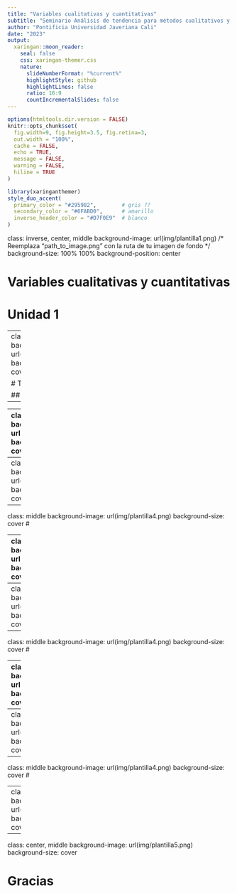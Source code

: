 ```yaml
---
title: "Variables cualitativas y cuantitativas"
subtitle: "Seminario Análisis de tendencia para métodos cualitativos y cuantitativos"  
author: "Pontificia Universidad Javeriana Cali" 
date: "2023"
output:
  xaringan::moon_reader:
    seal: false
    css: xaringan-themer.css
    nature:
      slideNumberFormat: "%current%"
      highlightStyle: github
      highlightLines: false
      ratio: 16:9
      countIncrementalSlides: false
---
```


```r
options(htmltools.dir.version = FALSE)
knitr::opts_chunk$set(
  fig.width=9, fig.height=3.5, fig.retina=3,
  out.width = "100%",
  cache = FALSE,
  echo = TRUE,
  message = FALSE, 
  warning = FALSE,
  hiline = TRUE
)


```


```r
library(xaringanthemer)
style_duo_accent(
  primary_color = "#295982",        # gris ??   
  secondary_color = "#6FABD0",      # amarillo
  inverse_header_color = "#D7F0E9"  # blanco
)
```

class: inverse, center, middle
background-image: url(img/plantilla1.png)  /* Reemplaza "path_to_image.png" con la ruta de tu imagen de fondo */
background-size: 100% 100%
background-position: center


# Variables cualitativas y cuantitativas
# Unidad 1


---
class: middle
background-image: url(img/plantilla4.png)
background-size: cover

# Titulo 1

## Titulo 2
---



---
class: middle
background-image: url(img/plantilla4.png)
background-size: cover
# 


---
class: middle
background-image: url(img/plantilla4.png)
background-size: cover
# 



---
class: middle
background-image: url(img/plantilla4.png)
background-size: cover
# 




---
class: middle
background-image: url(img/plantilla4.png)
background-size: cover
# 




---
class: middle
background-image: url(img/plantilla4.png)
background-size: cover
# 




---
class: middle
background-image: url(img/plantilla4.png)
background-size: cover
# 





---
class: middle
background-image: url(img/plantilla4.png)
background-size: cover
# 




---
class: middle
background-image: url(img/plantilla4.png)
background-size: cover
# 





---
class: middle
background-image: url(img/plantilla4.png)
background-size: cover
# 



---
class: middle
background-image: url(img/plantilla4.png)
background-size: cover
#  





---
class: center, middle
background-image: url(img/plantilla5.png)
background-size: cover

# Gracias





